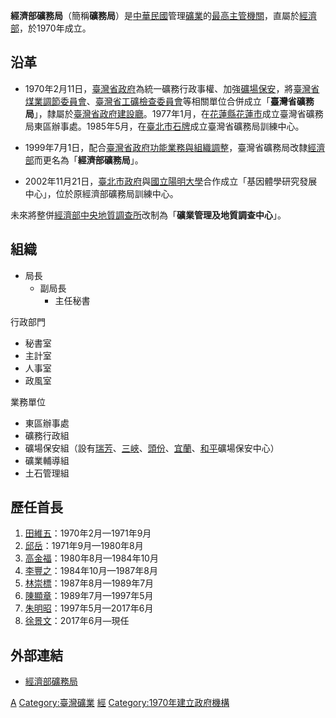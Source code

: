 {{ROC central government reform}}
{{中華民國政府部門基礎資訊
|部門名稱       = 經濟部礦務局
|外文名稱       = Bureau of Mines, MOEA
|外文語言       = 英語
|部門標誌       = ROC Bureau of Mines Emblem.svg
|部門標誌尺寸   = 200px
|部門標誌名稱   = 
|代表圖像       = Secretariat of ROC National Assembly 20160816.jpg
|代表圖像名稱   = 礦務局局址：與[[臺北市立國樂團|臺北市立國樂團]]合署使用[[臺北市中山堂|臺北市中山堂]]中華路側原[[國民大會|國民大會]]秘書處
|首長職銜       = 局長
|首長姓名       = 徐景文
|副首長職銜     = 副局長
|副首長姓名     = 周國棟
|秘書長職銜     = 主任秘書
|秘書長姓名     = 徐銘宏
|任命者姓名     = 經濟部部長
|官員任期       = 無任期保障
|機關類型       = [[中華民國中央行政機關|中央三級行政機關]]
|所屬部門       = [[中華民國經濟部|經濟部]]
|授權法源       = [[s:經濟部組織法|經濟部組織法]]、[[s:經濟部礦務局暫行組織規程|經濟部礦務局暫行組織規程]]
|員額           = 148人
|年度預算額     = [[新臺幣|新臺幣]] 2.00億元（2015年） 
|成立日期       = 1970年2月11日
|前身機關       = 臺灣省礦務局
|內部單位       = 4室、4組、1處
|附屬機關       = 
|任務編組       = 
|地址           = [[臺北市|臺北市]][[中正區_(臺北市)|中正區]][[中華路_(台北市)|中華路]]一段53號
|電話           = +886 2 2311 3001
|網站           = [http://www.mine.gov.tw www.mine.gov.tw]
|備註           = 
}}

'''經濟部礦務局'''（簡稱'''礦務局'''）是[[中華民國|中華民國]]管理[[礦業|礦業]]的[[中華民國中央行政機關|最高主管機關]]，直屬於[[中華民國經濟部|經濟部]]，於1970年成立。

==沿革==
*1970年2月11日，[[臺灣省政府|臺灣省政府]]為統一礦務行政事權、加強[[礦場|礦場]][[保安|保安]]，將[[臺灣省煤業調節委員會|臺灣省煤業調節委員會]]、[[臺灣省工礦檢查委員會|臺灣省工礦檢查委員會]]等相關單位合併成立「'''臺灣省礦務局'''」，隸屬於[[臺灣省政府建設廳|臺灣省政府建設廳]]。1977年1月，在[[花蓮縣|花蓮縣]][[花蓮市|花蓮市]]成立臺灣省礦務局東區辦事處。1985年5月，在[[臺北市|臺北市]][[石牌_(臺北市)|石牌]]成立臺灣省礦務局訓練中心。

*1999年7月1日，配合[[臺灣省政府功能業務與組織調整|臺灣省政府功能業務與組織調整]]，臺灣省礦務局改隸[[中華民國經濟部|經濟部]]而更名為「'''經濟部礦務局'''」。

*2002年11月21日，[[臺北市政府|臺北市政府]]與[[國立陽明大學|國立陽明大學]]合作成立「基因體學研究發展中心」，位於原經濟部礦務局訓練中心。

未來將整併[[經濟部中央地質調查所|經濟部中央地質調查所]]改制為「'''礦業管理及地質調查中心'''」。

==組織==
*局長
**副局長
***主任秘書

;行政部門
*秘書室
*主計室
*人事室
*政風室

;業務單位
*東區辦事處
*礦務行政組
*礦場保安組（設有[[瑞芳區|瑞芳]]、[[三峽區|三峽]]、[[頭份市|頭份]]、[[宜蘭市|宜蘭]]、[[和平工業區|和平]]礦場保安中心）
*礦業輔導組
*土石管理組

==歷任首長==
#[[田維五|田維五]]：1970年2月—1971年9月
#[[邱岳|邱岳]]：1971年9月—1980年8月
#[[高金福|高金福]]：1980年8月—1984年10月
#[[李豐之|李豐之]]：1984年10月—1987年8月
#[[林崇標|林崇標]]：1987年8月—1989年7月
#[[陳顯章|陳顯章]]：1989年7月—1997年5月
#[[朱明昭|朱明昭]]：1997年5月—2017年6月
#[[徐景文|徐景文]]：2017年6月—現任

==外部連結==
*[http://www.mine.gov.tw 經濟部礦務局] {{Wayback|url=http://www.mine.gov.tw/ |date=20200818231914 }}{{zh-tw}}{{en}}

{{中華民國經濟及能源部所屬機關}}

[[Category:中華民國經濟部|A]]
[[Category:臺灣礦業|Category:臺灣礦業]]
[[Category:臺北市中正區的政府機關|經]]
[[Category:1970年建立政府機構|Category:1970年建立政府機構]]